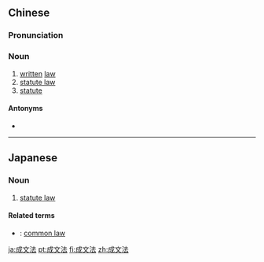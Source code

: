 ==Chinese==
{{zh-forms|type=21}}

===Pronunciation===
{{zh-pron
|m=chéngwénfǎ
|cat=n
}}

===Noun===
{{zh-noun}}

# [[written]] [[law]]
# [[statute law]]
# [[statute]]

====Antonyms====
* {{zh-l|不成文法}}

----

==Japanese==
{{ja-kanjitab|せい|ぶん|ほう|yomi=o}}

===Noun===
{{ja-noun|せいぶんほう}}

# {{lb|ja|legal|sort=せいぶんほう}} [[statute law]]

====Related terms====
* {{ja-r|慣習法|かんしゅうほう}}: [[common law]]

[[ja:成文法]]
[[pt:成文法]]
[[fi:成文法]]
[[zh:成文法]]